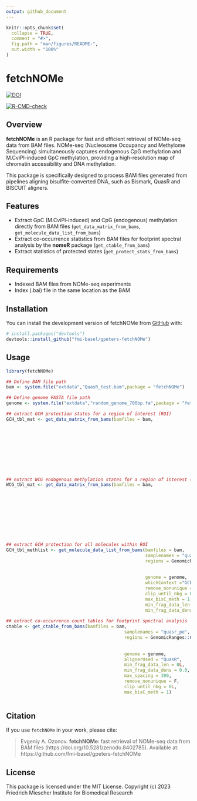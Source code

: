```yaml
---
output: github_document
---
```


<!-- README.md is generated from README.Rmd. Please edit that file -->

```r
knitr::opts_chunk$set(
  collapse = TRUE,
  comment = "#>",
  fig.path = "man/figures/README-",
  out.width = "100%"
)
```

# fetchNOMe

<!-- badges: start -->


[![DOI](https://zenodo.org/badge/DOI/10.5281/zenodo.8402785.svg)](https://doi.org/10.5281/zenodo.8402785)



[![R-CMD-check](https://github.com/fmi-basel/gpeters-fetchNOMe/actions/workflows/R-CMD-check.yaml/badge.svg)](https://github.com/fmi-basel/gpeters-fetchNOMe/actions/workflows/R-CMD-check.yaml)



<!-- badges: end -->

## Overview

**fetchNOMe** is an R package for fast and efficient retrieval of NOMe-seq data from BAM files. NOMe-seq (Nucleosome Occupancy and Methylome Sequencing) simultaneously captures endogenous CpG methylation and M.CviPI-induced GpC methylation, providing a high-resolution map of chromatin accessibility and DNA methylation.

This package is specifically designed to process BAM files generated from pipelines aligning bisulfite-converted DNA, such as Bismark, QuasR and BISCUIT aligners.

## Features

- Extract GpC (M.CviPI-induced) and CpG (endogenous) methylation directly from BAM files (`get_data_matrix_from_bams`, `get_molecule_data_list_from_bams`)
- Extract co-occurrence statistics from BAM files for footprint spectral analysis by the **nomeR** package (`get_ctable_from_bams`)
- Extract statistics of protected states (`get_protect_stats_from_bams`)

## Requirements

 - Indexed BAM files from NOMe-seq experiments
 - Index (.bai) file in the same location as the BAM

## Installation

You can install the development version of fetchNOMe from [GitHub](https://github.com/) with:

``` r
# install.packages("devtools")
devtools::install_github("fmi-basel/gpeters-fetchNOMe")
```
## Usage 
``` r
library(fetchNOMe)

## Define BAM file path
bam <- system.file("extdata","QuasR_test.bam",package = "fetchNOMe")

## Define genome FASTA file path
genome <- system.file("extdata","random_genome_700bp.fa",package = "fetchNOMe")

## extract GCH protection states for a region of interest (ROI)
GCH_tbl_mat <- get_data_matrix_from_bams(bamfiles = bam,
																						 samplenames = "quasr_pe",
																						 regions = GenomicRanges::GRanges(seqnames = "random_genome_700bp",
																						 																 strand = "+",
																						 																 IRanges::IRanges(start = 200,end = 500)),
																						 genome = genome,
																						 whichContext ="GCH",
																						 remove_nonunique = F,
																						 clip_until_nbg = 0L,
																						 max_bisC_meth = 1)
																						 
## extract WCG endogenous methylation states for a region of interest (ROI)
WCG_tbl_mat <- get_data_matrix_from_bams(bamfiles = bam,
																						 samplenames = "quasr_pe",
																						 regions = GenomicRanges::GRanges(seqnames = "random_genome_700bp",
																						 																 strand = "+",
																						 																 IRanges::IRanges(start = 200,end = 500)),
																						 genome = genome,
																						 whichContext ="WCG",
																						 remove_nonunique = F,
																						 clip_until_nbg = 0L,
																						 max_bisC_meth = 1)

## extract GCH protection for all molecules within ROI
GCH_tbl_methlist <- get_molecule_data_list_from_bams(bamfiles = bam,
                                                     samplenames = "quasr_pe",
                                                     regions = GenomicRanges::GRanges(seqnames = "random_genome_700bp",
                                                                                      strand = "+",
                                                                                      IRanges::IRanges(start = 200,end = 500)),
                                                     genome = genome,
                                                     whichContext ="GCH",
                                                     remove_nonunique = F,
                                                     clip_until_nbg = 0L,
                                                     max_bisC_meth = 1,
                                                     min_frag_data_len = 50L,
                                                     min_frag_data_dens = 0.05)
                                                     
## extract co-occurrence count tables for footprint spectral analysis
ctable <- get_ctable_from_bams(bamfiles = bam,
                                             samplenames = "quasr_pe",
                                             regions = GenomicRanges::GRanges(seqnames = "random_genome_700bp",
                                                                              strand = "+",
                                                                              IRanges::IRanges(start = 200,end = 500)),
                                             genome = genome,
                                             alignerUsed = "QuasR",
                                             min_frag_data_len = 0L,
                                             min_frag_data_dens = 0.0,
                                             max_spacing = 300,
                                             remove_nonunique = F,
                                             clip_until_nbg = 0L,
                                             max_bisC_meth = 1)
																			
```


## Citation

If you use `fetchNOMe` in your work, please cite:

> Evgeniy A. Ozonov. **fetchNOMe**: fast retrieval of NOMe-seq data from BAM files (https://doi.org/10.5281/zenodo.8402785). Available at: https://github.com/fmi-basel/gpeters-fetchNOMe


## License

This package is licensed under the MIT License.
Copyright (c) 2023 Friedrich Miescher Institute for Biomedical Research
